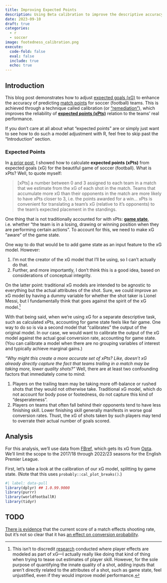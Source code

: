 ```yaml
---
title: Improving Expected Points
description: Using Beta calibration to improve the descriptive accuracy of expected points in soccer
date: 2023-09-10
draft: true
categories:
  - r
  - soccer
image: footedness_calibration.png
execute: 
  code-fold: false
  eval: false
  include: true
  echo: true
---
```


## Introduction

This blog post demonstrates how to adjust [expected goals (xG)](https://theanalyst.com/na/2021/07/what-are-expected-goals-xg/) to enhance the accuracy of predicting [match points](https://en.wikipedia.org/wiki/Three_points_for_a_win) for soccer (football) teams. This is achieved through a technique called calibration (or ["remediation"](https://www.tidymodels.org/learn/models/calibration/#remediation)), which improves the reliability of [**expected points (xPts)**](https://www.bettingodds.com/news/what-are-expected-points-xp-football-betting) relation to the teams' real performance.

If you don't care at all about what "expected points" are or simply just want to see how to do such a model adjustment with R, feel free to skip past the "Introduction" section.

### Expected Points

In [a prior post](/posts/opta-xg-model-calibration/), I showed how to calculate **expected points (xPts)** from expected goals (xG) for the beautiful game of soccer (football). What is xPts? Well, to quote myself:

> \[xPts\] a number between 0 and 3 assigned to each team in a match that we estimate from the xG of each shot in the match. Teams that accumulate more xG than their opponents in the match are more likely to have xPts closer to 3, i.e. the points awarded for a win... xPts is convenient for translating a team's xG (relative to it's opponents) to the team's expected placement in the standings.

One thing that is not traditionally accounted for with xPts: [**game state**](https://theathletic.com/2730755/2021/07/28/the-athletics-football-analytics-glossary-explaining-xg-ppda-field-tilt-and-how-to-use-them/), i.e. whether "the team is in a losing, drawing or winning position when they are performing certain actions". To account for this, we need to make xG "aware" of the game state.

One way to do that would be to add game state as an input feature to the xG model. However:

1.  I'm not the creator of the xG model that I'll be using, so I can't actually do that.
2.  Further, and more importantly, I don't think this is a good idea, based on considerations of conceptual integrity.

On the latter point: traditional xG models are intended to be agnostic to everything but the actual attributes of the shot. Sure, we could improve an xG model by having a dummy variable for whether the shot taker is Lionel Messi, but I fundamentally think that goes against the spirit of the xG model.[^1]

[^1]: This isn't to discredit [research](https://statsbomb.com/wp-content/uploads/2022/09/Tahmeed-Tureen-and-Sigrid-Olthof-%E2%80%93-Estimated-Player-Impact-EPI-Quantifying-The-Effects-Of-Individual-Players-On-Football-Actions-Using-Hierarchical-Statistical-Models.pdf) conducted where player effects are modeled as part of xG---I actually really like doing that kind of thing when trying to tease out estimates of player skill. However, for the sole purpose of quantifying the innate quality of a shot, adding inputs that aren't directly related to the attributes of a shot, such as game state, feel unjustified, even if they would improve model performance.

With that being said, when we're using xG for a separate descriptive task, such as calculated xPts, accounting for game state feels like fair game. One way to do so is via a second model that "calibrates" the output of the original model. In our case, we would want to calibrate the output of the xG model against the actual goal conversion rate, accounting for game state. (You can calibrate a model when there are no grouping variables of interest and typically achieve marginal gains.)

*"Why might this create a more accurate set of xPts? Like, doesn't xG already directly capture the fact that teams trailing in a match may be taking more, lower quality shots?"* Well, there are at least two confounding factors that immediately come to mind:

1.  Players on the trailing team may be taking more off-balance or rushed shots that they would not otherwise take. Traditional xG model, which do not account for body pose or footedness, do not capture this kind of "desperateness".
2.  Players on teams that often fall behind their opponents tend to have less finishing skill. Lower finishing skill generally manifests in worse goal conversion rates. Thust, the xG of shots taken by such players may tend to overrate their actual number of goals scored.

```{=html}
<!--
Objectives section
-->
```
## Analysis

For this analysis, we'll use data from [FBref](https://fbref.com/), which gets its xG from [Opta](https://www.statsperform.com/opta/). We'll limit the scope to the 2017/18 through 2022/23 seasons for the English Premier League.

First, let's take a look at the calibration of our xG model, splitting by game state. (Note that this uses `probably::cal_plot_breaks()`.)

```r
#| label: data-pull
library(dplyr) ## 1.0.99.9000
library(purrr)
library(worldfootballR)
library(tidyr)
```

## TODO

[There is evidence](https://twitter.com/Torvaney/status/1623316194936725506) that the current score of a match effects shooting rate, but it's not so clear that it has [an effect on conversion probability](https://kwiatkowski.io/rethinking-shots).
